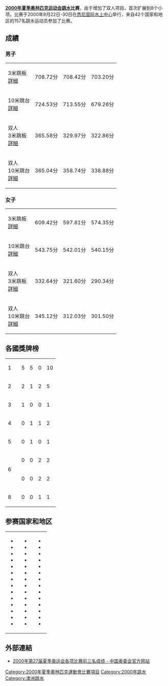 {{noteTA|G1=Sports|G2=Aquatics}}
'''[[2000年夏季奥林匹克运动会|2000年夏季奥林匹克运动会]][[跳水|跳水]]比赛'''，由于增加了双人项目，首次扩展到8个小项。比赛于2000年9月22日-30日在[[悉尼国际水上中心|悉尼国际水上中心]]举行，来自42个国家和地区的157名跳水运动员参加了比赛。

== 成績 ==
=== 男子 ===
{| {{MedalistTable|type=項目}}
|-
|3米跳板<br />[[2000年夏季奧林匹克運動會跳水比賽－男子3米跳板|詳細]]
|{{flagIOCathlete|[[熊倪|熊倪]]|CHN|2000年夏季}} 708.72分
|{{flagIOCathlete|[[费尔南多·普拉塔斯|费尔南多·普拉塔斯]]|MEX|2000年夏季}} 708.42分
|{{flagIOCathlete|[[德米特里·萨乌丁|德米特里·萨乌丁]]|RUS|2000年夏季}} 703.20分
|-
|10米跳台<br />[[2000年夏季奧林匹克運動會跳水比賽－男子10米跳台|詳細]]
|{{flagIOCathlete|[[田亮|田亮]]|CHN|2000年夏季}} 724.53分
|{{flagIOCathlete|[[胡佳_(跳水运动员)|胡佳]]|CHN|2000年夏季}} 713.55分
|{{flagIOCathlete|[[德米特里·萨乌丁|德米特里·萨乌丁]]|RUS|2000年夏季}} 679.26分
|-
|双人<br />3米跳板<br />[[2000年夏季奧林匹克運動會跳水比賽－男子双人3米跳板|詳細]]
|{{flagIOCathlete|[[熊倪|熊倪]]和[[肖海亮|肖海亮]]|CHN|2000年夏季}} 365.58分
|{{flagIOCathlete|[[德米特里·萨乌丁|德米特里·萨乌丁]]<br />和 [[亚历山大·多布罗斯科克|亚历山大·多布罗斯科克]]|RUS|2000年夏季}} 329.97分
|{{flagIOCathlete|[[罗伯特·纽伯里|罗伯特·纽伯里]]<br />和 [[迪安·普拉|迪安·普拉]]|AUS|2000年夏季}} 322.86分
|-
|双人<br />10米跳台<br />[[2000年夏季奧林匹克運動會跳水比賽－男子双人10米跳台|詳細]]
|{{flagIOCathlete|[[德米特里·萨乌丁|德米特里·萨乌丁]]<br />和 [[伊戈尔·卢卡辛|伊戈尔·卢卡辛]]|RUS|2000年夏季}} 365.04分
|{{flagIOCathlete|[[胡佳_(跳水运动员)|胡佳]]和[[田亮|田亮]]|CHN|2000年夏季}} 358.74分
|{{flagIOCathlete|[[扬·亨佩尔|扬·亨佩尔]]<br />和 [[海科·迈尔|海科·迈尔]]|GER|2000年夏季}} 338.88分
|}

=== 女子 ===
{| {{MedalistTable|type=項目}}
|-
|3米跳板<br />[[2000年夏季奥林匹克运动会跳水比赛－女子3米跳板|詳細]]
|{{flagIOCathlete|[[伏明霞|伏明霞]]|CHN|2000年夏季}} 609.42分
|{{flagIOCathlete|[[郭晶晶|郭晶晶]]|CHN|2000年夏季}} 597.81分
|{{flagIOCathlete|[[德尔特·林德纳|德尔特·林德纳]]|GER|2000年夏季}} 574.35分
|-
|10米跳台<br />[[2000年夏季奧林匹克運動會跳水比賽－女子10米跳台|詳細]]
|{{flagIOCathlete|[[劳拉·威尔金森|劳拉·威尔金森]]|USA|2000年夏季}} 543.75分
|{{flagIOCathlete|[[李娜_(跳水运动员)|李娜]]|CHN|2000年夏季}} 542.01分
|{{flagIOCathlete|[[安妮·蒙特米妮|安妮·蒙特米妮]]|CAN|2000年夏季}} 540.15分
|-
|双人<br />3米跳板<br />[[2000年夏季奧林匹克運動會跳水比賽－女子双人3米跳板|詳細]]
|{{flagIOCathlete|[[维拉·伊莲娜|维拉·伊莲娜]]<br />和 [[尤里娅·帕卡琳娜|尤里娅·帕卡琳娜]]|RUS|2000年夏季}} 332.64分
|{{flagIOCathlete|[[伏明霞|伏明霞]]和[[郭晶晶|郭晶晶]]|CHN|2000年夏季}} 321.60分
|{{flagIOCathlete|[[甘娜·索罗金娜|甘娜·索罗金娜]]<br />和 [[奥列娜·舒佩娜|奥列娜·舒佩娜]]|UKR|2000年夏季}} 290.34分
|-
|双人<br />10米跳台<br />[[2000年夏季奧林匹克運動會跳水比賽－女子双人10米跳台|詳細]]
|{{flagIOCathlete|[[李娜_(跳水运动员)|李娜]]和[[桑雪|桑雪]]|CHN|2000年夏季}} 345.12分
|{{flagIOCathlete|[[埃米莉·埃曼斯|埃米莉·埃曼斯]]<br />和 [[安妮·蒙特米尼|安妮·蒙特米尼]]|CAN|2000年夏季}} 312.03分
|{{flagIOCathlete|[[里贝卡·吉尔莫|里贝卡·吉尔莫]]<br />和 [[洛迪·图尔基|洛迪·图尔基]]|AUS|2000年夏季}} 301.50分
|}

== 各國獎牌榜 ==
{| {{RankedMedalTable}}
|-
| 1 ||align=left| {{flagIOCteam|CHN|2000年夏季}} || 5 || 5 || 0 || 10
|-
| 2 ||align=left| {{flagIOCteam|RUS|2000年夏季}} || 2 || 1 || 2 || 5
|-
| 3 ||align=left| {{flagIOCteam|USA|2000年夏季}} || 1 || 0 || 0 || 1
|-
| 4 ||align=left| {{flagIOCteam|CAN|2000年夏季}} || 0 || 1 || 1 || 2
|-
| 5 ||align=left| {{flagIOCteam|MEX|2000年夏季}} || 0 || 1 || 0 || 1
|-
|rowspan=2| 6 ||align=left| {{flagIOCteam|AUS|2000年夏季}} || 0 || 0 || 2 || 2
|-
|align=left| {{flagIOCteam|GER|2000年夏季}} || 0 || 0 || 2 || 2
|-
| 8 ||align=left| {{flagIOCteam|UKR|2000年夏季}} || 0 || 0 || 1 || 1
|}

== 参赛国家和地区 ==

{| width=100%
|valign=top|
* {{flagIOC|ARG|2000年夏季|1}}
* {{flagIOC|ARM|2000年夏季|1}}
* {{flagIOC|AUS|2000年夏季|6}}
* {{flagIOC|AUT|2000年夏季|3}}
* {{flagIOC|AZE|2000年夏季|1}}
* {{flagIOC|BLR|2000年夏季|2}}
* {{flagIOC|BRA|2000年夏季|2}}
* {{flagIOC|CAN|2000年夏季|7}}
* {{flagIOC|CHN|2000年夏季|8}}
* {{flagIOC|TPE|2000年夏季|4}}
* {{flagIOC|COL|2000年夏季|2}}
* {{flagIOC|CUB|2000年夏季|6}}
* {{flagIOC|CZE|2000年夏季|1}}
* {{flagIOC|FIN|2000年夏季|2}}
|valign=top|
* {{flagIOC|FRA|2000年夏季|6}}
* {{flagIOC|GEO|2000年夏季|1}}
* {{flagIOC|GER|2000年夏季|8}}
* {{flagIOC|GBR|2000年夏季|8}}
* {{flagIOC|GRE|2000年夏季|5}}
* {{flagIOC|HKG|2000年夏季|1}}
* {{flagIOC|HUN|2000年夏季|4}}
* {{flagIOC|INA|2000年夏季|3}}
* {{flagIOC|ITA|2000年夏季|5}}
* {{flagIOC|JPN|2000年夏季|1}}
* {{flagIOC|KAZ|2000年夏季|5}}
* {{flagIOC|MAS|2000年夏季|3}}
* {{flagIOC|MEX|2000年夏季|7}}
* {{flagIOC|PRK|2000年夏季|5}}
|valign=top|
* {{flagIOC|PER|2000年夏季|1}}
* {{flagIOC|PHI|2000年夏季|2}}
* {{flagIOC|PUR|2000年夏季|1}}
* {{flagIOC|ROU|2000年夏季|3}}
* {{flagIOC|RUS|2000年夏季|7}}
* {{flagIOC|KOR|2000年夏季|4}}
* {{flagIOC|ESP|2000年夏季|5}}
* {{flagIOC|SWE|2000年夏季|1}}
* {{flagIOC|SUI|2000年夏季|3}}
* {{flagIOC|THA|2000年夏季|2}}
* {{flagIOC|UKR|2000年夏季|9}}
* {{flagIOC|USA|2000年夏季|7}}
* {{flagIOC|VEN|2000年夏季|3}}
* {{flagIOC|ZIM|2000年夏季|1}}
|}

== 外部連結 ==
*[https://web.archive.org/web/20090303170722/http://www.olympic.cn/games/summergames/2004-06-25/215937.html 2000年第27届夏季奥运会各项比赛前三名成绩 - 中国奥委会官方网站]

{{2000年夏季奥林匹克运动会比赛项目}}
{{奥林匹克运动会跳水比赛}}
[[Category:2000年夏季奧林匹克運動會比賽項目|Category:2000年夏季奧林匹克運動會比賽項目]]
[[Category:2000年跳水|Category:2000年跳水]]
[[Category:澳洲跳水|Category:澳洲跳水]]